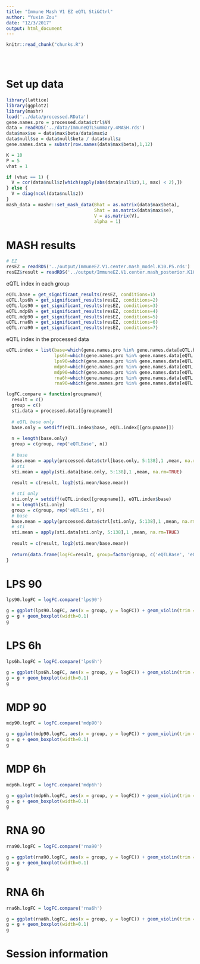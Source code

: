 ```yaml
---
title: "Immune Mash V1 EZ eQTL Sti&Ctrl"
author: "Yuxin Zou"
date: "12/3/2017"
output: html_document
---
```

```r
knitr::read_chunk("chunks.R")
```

<!-- Update knitr chunk options -->
```r
```

<!-- Insert the date the file was last updated -->
```r
```

<!-- Insert the code version (Git commit SHA1) if Git repository exists and R
 package git2r is installed -->
```r
```

# Set up data

```r
library(lattice)
library(ggplot2)
library(mashr)
load('../data/processed.RData')
gene.names.pro = processed.data$ctrl$V4
data = readRDS('../data/ImmuneQTLSummary.4MASH.rds')
data$max$se = data$max$beta/data$max$z
data$null$se = data$null$beta / data$null$z
gene.names.data = substr(row.names(data$max$beta),1,12)

K = 10
P = 5
vhat = 1
```

```r
if (vhat == 1) {
  V = cor(data$null$z[which(apply(abs(data$null$z),1, max) < 2),])
} else {
  V = diag(ncol(data$null$z))
}
mash_data = mashr::set_mash_data(Bhat = as.matrix(data$max$beta), 
                                 Shat = as.matrix(data$max$se), 
                                 V = as.matrix(V), 
                                 alpha = 1)
```

# MASH results

```r
# EZ
resEZ = readRDS('../output/ImmuneEZ.V1.center.mash_model.K10.P5.rds')
resEZ$result = readRDS('../output/ImmuneEZ.V1.center.mash_posterior.K10.P5.rds')
```

eQTL index in each group 

```r
eQTL.base = get_significant_results(resEZ, conditions=1)
eQTL.lps6h = get_significant_results(resEZ, conditions=2)
eQTL.lps90 = get_significant_results(resEZ, conditions=3)
eQTL.mdp6h = get_significant_results(resEZ, conditions=4)
eQTL.mdp90 = get_significant_results(resEZ, conditions=5)
eQTL.rna6h = get_significant_results(resEZ, conditions=6)
eQTL.rna90 = get_significant_results(resEZ, conditions=7)
```

eQTL index in the processed data

```r
eQTL.index = list(base=which(gene.names.pro %in% gene.names.data[eQTL.base]),
                  lps6h=which(gene.names.pro %in% gene.names.data[eQTL.lps6h]),
                  lps90=which(gene.names.pro %in% gene.names.data[eQTL.lps90]),
                  mdp6h=which(gene.names.pro %in% gene.names.data[eQTL.mdp6h]),
                  mdp90=which(gene.names.pro %in% gene.names.data[eQTL.mdp90]),
                  rna6h=which(gene.names.pro %in% gene.names.data[eQTL.rna6h]),
                  rna90=which(gene.names.pro %in% gene.names.data[eQTL.rna90]))
```

<!--
```r
gene.names.lps6h = substr(row.names(data$max$beta[eQTL.lps6h,]),1,12)
resEZ.lps6h = readRDS(paste0('../output/ImmuneEZ.V',vhat,'.center.resEZ.reQTL.lps6h.K',K,'.P',P,'.rds'))

gene.names.lps90 = substr(row.names(data$max$beta[eQTL.lps90,]),1,12)
resEZ.lps90 = readRDS(paste0('../output/ImmuneEZ.V',vhat,'.center.resEZ.reQTL.lps90.K',K,'.P',P,'.rds'))

gene.names.mdp6h = substr(row.names(data$max$beta[eQTL.mdp6h,]),1,12)
resEZ.mdp6h = readRDS(paste0('../output/ImmuneEZ.V',vhat,'.center.resEZ.reQTL.mdp6h.K',K,'.P',P,'.rds'))

gene.names.mdp90 = substr(row.names(data$max$beta[eQTL.mdp90,]),1,12)
resEZ.mdp90 = readRDS(paste0('../output/ImmuneEZ.V',vhat,'.center.resEZ.reQTL.mdp90.K',K,'.P',P,'.rds'))

gene.names.rna6h = substr(row.names(data$max$beta[eQTL.rna6h,]),1,12)
resEZ.rna6h = readRDS(paste0('../output/ImmuneEZ.V',vhat,'.center.resEZ.reQTL.rna6h.K',K,'.P',P,'.rds'))

gene.names.rna90 = substr(row.names(data$max$beta[eQTL.rna90,]),1,12)
resEZ.rna90 = readRDS(paste0('../output/ImmuneEZ.V',vhat,'.center.resEZ.reQTL.rna90.K',K,'.P',P,'.rds'))

reQTL.index = list(lps6h=which(gene.names.pro %in% gene.names.lps6h[get_significant_results(resEZ.lps6h)]),
                   lps90=which(gene.names.pro %in% gene.names.lps90[get_significant_results(resEZ.lps90)]),
                   mdp6h=which(gene.names.pro %in% gene.names.mdp6h[get_significant_results(resEZ.mdp6h)]),
                   mdp90=which(gene.names.pro %in% gene.names.mdp90[get_significant_results(resEZ.mdp90)]),
                   rna6h=which(gene.names.pro %in% gene.names.rna6h[get_significant_results(resEZ.rna6h)]),
                   rna90=which(gene.names.pro %in% gene.names.rna90[get_significant_results(resEZ.rna90)]))
```
-->

```r
logFC.compare = function(groupname){
  result = c()
  group = c()
  sti.data = processed.data[[groupname]]
  
  # eQTL base only
  base.only = setdiff(eQTL.index$base, eQTL.index[[groupname]])
  
  n = length(base.only)
  group = c(group, rep('eQTLBase', n))
  
  # base
  base.mean = apply(processed.data$ctrl[base.only, 5:138],1 ,mean, na.rm=TRUE)
  # sti
  sti.mean = apply(sti.data[base.only, 5:138],1 ,mean, na.rm=TRUE)
  
  result = c(result, log2(sti.mean/base.mean))

  # sti only
  sti.only = setdiff(eQTL.index[[groupname]], eQTL.index$base)
  n = length(sti.only)
  group = c(group, rep('eQTLSti', n))
  # base
  base.mean = apply(processed.data$ctrl[sti.only, 5:138],1 ,mean, na.rm=TRUE)
  # sti
  sti.mean = apply(sti.data[sti.only, 5:138],1 ,mean, na.rm=TRUE)
  
  result = c(result, log2(sti.mean/base.mean))
  
  return(data.frame(logFC=result, group=factor(group, c('eQTLBase', 'eQTLSti'))))
}

```

# LPS 90
```r
lps90.logFC = logFC.compare('lps90')

g = ggplot(lps90.logFC, aes(x = group, y = logFC)) + geom_violin(trim = FALSE)
g = g + geom_boxplot(width=0.1)
g
```

# LPS 6h
```r
lps6h.logFC = logFC.compare('lps6h')

g = ggplot(lps6h.logFC, aes(x = group, y = logFC)) + geom_violin(trim = FALSE)
g = g + geom_boxplot(width=0.1)
g
```

# MDP 90
```r
mdp90.logFC = logFC.compare('mdp90')

g = ggplot(mdp90.logFC, aes(x = group, y = logFC)) + geom_violin(trim = FALSE)
g = g + geom_boxplot(width=0.1)
g
```

# MDP 6h
```r
mdp6h.logFC = logFC.compare('mdp6h')

g = ggplot(mdp6h.logFC, aes(x = group, y = logFC)) + geom_violin(trim = FALSE)
g = g + geom_boxplot(width=0.1)
g
```

# RNA 90
```r
rna90.logFC = logFC.compare('rna90')

g = ggplot(rna90.logFC, aes(x = group, y = logFC)) + geom_violin(trim = FALSE)
g = g + geom_boxplot(width=0.1)
g
```

# RNA 6h
```r
rna6h.logFC = logFC.compare('rna6h')

g = ggplot(rna6h.logFC, aes(x = group, y = logFC)) + geom_violin(trim = FALSE)
g = g + geom_boxplot(width=0.1)
g
```


# Session information

<!-- Insert the session information into the document -->
```r
```
